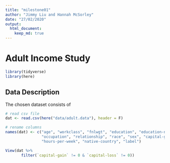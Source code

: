 ```yaml
---
title: "milestone01"
author: "Jimmy Liu and Hannah McSorley"
date: "27/02/2020"
output:
  html_document:
    keep_md: true
---
```


# Adult Income Study
```r
library(tidyverse)
library(here)
```

## Data Description
The chosen dataset consists of

```r
# read csv file
dat <- read.csv(here("data/adult.data"), header = F)

# rename columns
names(dat) <- c("age", "workclass", "fnlwgt", "education", "education-num", "martial_status", 
                "occupation", "relationship", "race", "sex", "capital-gain", "capital-loss", 
                "hours-per-week", "native-country", "label")

View(dat %>% 
       filter(`capital-gain` != 0 & `capital-loss` != 0))
```

